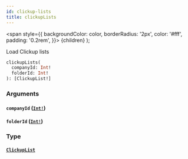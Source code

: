 ```yaml
---
id: clickup-lists
title: clickupLists
---
```


<span
style={{
      backgroundColor: color,
      borderRadius: '2px',
      color: '#fff',
      padding: '0.2rem',
    }}>
{children}
</span>
);

Load Clickup lists

```graphql
clickupLists(
  companyId: Int!
  folderId: Int!
): [ClickupList!]

```

### Arguments

#### `companyId` ([`Int!`](/api/scalars/int))

#### `folderId` ([`Int!`](/api/scalars/int))

### Type

#### [`ClickupList`](/api/objects/clickup-list)

